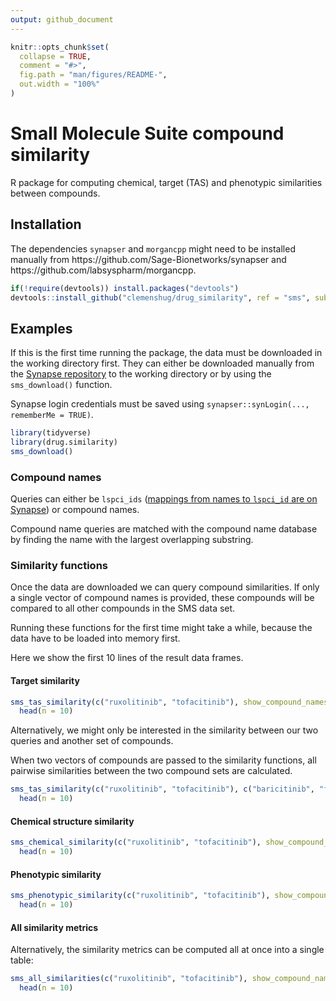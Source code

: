 ```yaml
---
output: github_document
---
```


<!-- README.md is generated from README.Rmd. Please edit that file -->

```r
knitr::opts_chunk$set(
  collapse = TRUE,
  comment = "#>",
  fig.path = "man/figures/README-",
  out.width = "100%"
)
```

# Small Molecule Suite compound similarity

R package for computing chemical, target (TAS) and phenotypic similarities
between compounds.

## Installation

The dependencies `synapser` and `morgancpp` might need to be installed
manually from https://github.com/Sage-Bionetworks/synapser and
https://github.com/labsyspharm/morgancpp.

```r
if(!require(devtools)) install.packages("devtools")
devtools::install_github("clemenshug/drug_similarity", ref = "sms", subdir = "sms")
```

## Examples

If this is the first time running the package, the data must be downloaded in
the working directory first. They can either be downloaded manually from the
[Synapse repository](https://www.synapse.org/#!Synapse:syn25955270) to the working
directory or by using the `sms_download()` function.

Synapse login credentials must be saved using `synapser::synLogin(..., rememberMe = TRUE)`.

```r
library(tidyverse)
library(drug.similarity)
sms_download()
```

### Compound names

Queries can either be `lspci_ids` ([mappings from names to `lspci_id` are on Synapse](https://www.synapse.org/#!Synapse:syn24874056)) or compound names.

Compound name queries are matched with the compound name database by finding the
name with the largest overlapping substring.

### Similarity functions

Once the data are downloaded we can query compound similarities. If only a single
vector of compound names is provided, these compounds will be compared to all
other compounds in the SMS data set.

Running these functions for the first time might take a while, because the data
have to be loaded into memory first.

Here we show the first 10 lines of the result data frames.

#### Target similarity

```r
sms_tas_similarity(c("ruxolitinib", "tofacitinib"), show_compound_names = TRUE) %>%
  head(n = 10)
```

Alternatively, we might only be interested in the similarity between our two
queries and another set of compounds.

When two vectors of compounds are passed to the similarity functions, all
pairwise similarities between the two compound sets are calculated.

```r
sms_tas_similarity(c("ruxolitinib", "tofacitinib"), c("baricitinib", "fedratinib"), show_compound_names = TRUE) %>%
  head(n = 10)
```

#### Chemical structure similarity

```r
sms_chemical_similarity(c("ruxolitinib", "tofacitinib"), show_compound_names = TRUE) %>%
  head(n = 10)
```

#### Phenotypic similarity

```r
sms_phenotypic_similarity(c("ruxolitinib", "tofacitinib"), show_compound_names = TRUE) %>%
  head(n = 10)
```

#### All similarity metrics

Alternatively, the similarity metrics can be computed all at once into a single
table:

```r
sms_all_similarities(c("ruxolitinib", "tofacitinib"), show_compound_names = TRUE) %>%
  head(n = 10)
```
